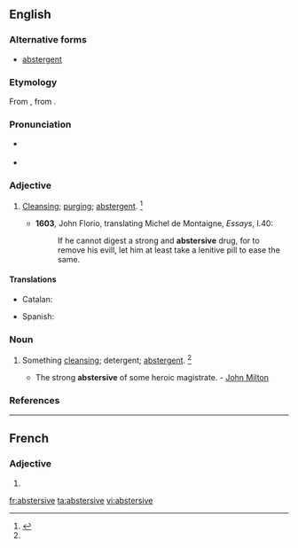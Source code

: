 ==English==

===Alternative forms===
* [[abstergent]]

===Etymology===
From {{etyl|frm|en}} {{term|abstersif|lang=frm}}, from {{etyl|la|en}} {{term|abstersus|lang=la}}.

===Pronunciation===
* {{a|RP}} {{IPA|/əbˈstɝː(ɹ).sɪv/}}
* {{a|US}} {{IPA|/æbˈstɝ.sɪv/|/əbˈstɝ.sɪv/}}

===Adjective===
{{en-adj}}

# [[cleansing|Cleansing]]; [[purging]]; [[abstergent]]. {{defdate|First attested around 1350 to 1470.}}<ref name=SOED>{{reference-book | last =| first = | authorlink =  | coauthors =  | editor =Brown, Lesley  | others =  | title = The Shorter Oxford English Dictionary | origdate =  | origyear = 1933| origmonth =  | url =  | format =  | accessdate =  | accessyear =  | accessmonth =  | edition = 5th | date =  | year =2003| month =  | publisher =Oxford University Press  | location =Oxford, UK | language =  | id =  | doi = | isbn =978-0-19-860575-7 | lccn = | ol = | pages =10| chapter =  | chapterurl =  | quote =}}</ref>
#: {{rfquotek|Francis Bacon}}
#* '''1603''', John Florio, translating Michel de Montaigne, ''Essays'', I.40:
#*: If he cannot digest a strong and '''abstersive''' drug, for to remove his evill, let him at least take a lenitive pill to ease the same.

====Translations====
{{trans-top|cleansing, purging}}
* Catalan: {{t-|ca|abstersiu}}
{{trans-mid}}
* Spanish: {{t+|es|abstersivo}}
{{trans-bottom}}

===Noun===
{{en-noun}}

# {{nowadays|rare}} Something [[cleansing]]; detergent; [[abstergent]]. {{defdate|First attested around 1350 to 1470.}}<ref name=SOED/>
#* The strong '''abstersive''' of some heroic magistrate. - [[w:John Milton|John Milton]]

===References===
<references/>

----

==French==

===Adjective===
{{fr-adj-form}} {{f}}

# {{feminine of|abstersif|lang=fr}}

[[fr:abstersive]]
[[ta:abstersive]]
[[vi:abstersive]]